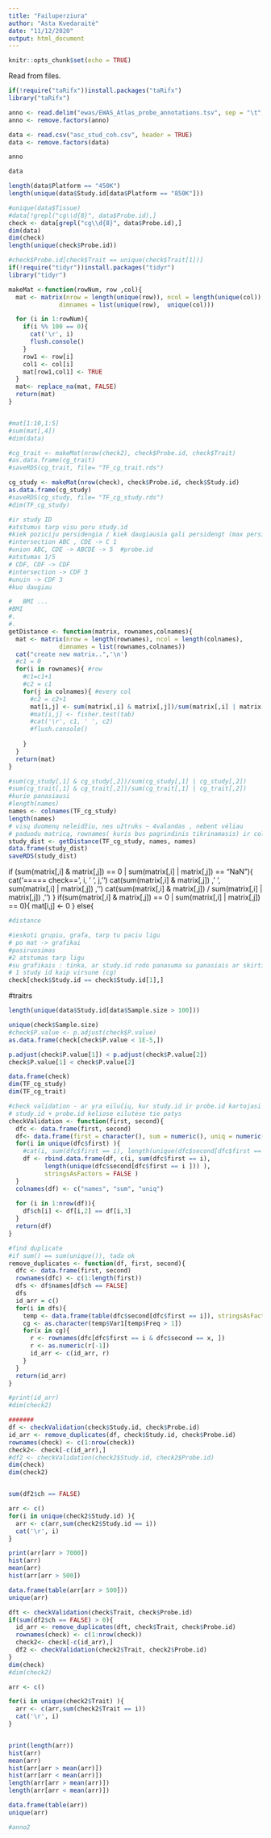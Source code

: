 ```yaml
---
title: "Failuperziura"
author: "Asta Kvedaraitė"
date: "11/12/2020"
output: html_document
---
```


```r
knitr::opts_chunk$set(echo = TRUE)
```

Read from files.
```r
if(!require("taRifx"))install.packages("taRifx")
library("taRifx")

anno <- read.delim("ewas/EWAS_Atlas_probe_annotations.tsv", sep = "\t", header = TRUE)
anno <- remove.factors(anno)

```

```r

data <- read.csv("asc_stud_coh.csv", header = TRUE)
data <- remove.factors(data)
```


```r
anno
```


```r
data
```

```r
length(data$Platform == "450K")
length(unique(data$Study.id[data$Platform == "850K"]))


```

```r
#unique(data$Tissue)
#data[!grepl("cg\\d{8}", data$Probe.id),]
check <- data[grepl("cg\\d{8}", data$Probe.id),]
dim(data)
dim(check)
length(unique(check$Probe.id)) 
```


```r
#check$Probe.id[check$Trait == unique(check$Trait[1])]
if(!require("tidyr"))install.packages("tidyr")
library("tidyr")

makeMat <-function(rowNum, row ,col){
  mat <- matrix(nrow = length(unique(row)), ncol = length(unique(col)),
              dimnames = list(unique(row),  unique(col)))

  for (i in 1:rowNum){
    if(i %% 100 == 0){
      cat('\r', i)
      flush.console()
    }
    row1 <- row[i]
    col1 <- col[i]
    mat[row1,col1] <- TRUE
  }
  mat<- replace_na(mat, FALSE)
  return(mat)
}


#mat[1:10,1:5]
#sum(mat[,4])
#dim(data)

#cg_trait <- makeMat(nrow(check2), check$Probe.id, check$Trait)
#as.data.frame(cg_trait)
#saveRDS(cg_trait, file= "TF_cg_trait.rds")
```


```r


cg_study <- makeMat(nrow(check), check$Probe.id, check$Study.id)
as.data.frame(cg_study)
#saveRDS(cg_study, file= "TF_cg_study.rds")
#dim(TF_cg_study)
```


```r
#ir study ID
#atstumus tarp visu poru study.id
#kiek poziciju persidengia / kiek daugiausia gali persidengt (max persidengusio) 1 5, 1 3 
#intersection ABC , CDE -> C 1
#union ABC, CDE -> ABCDE -> 5  #probe.id
#atstumas 1/5
# CDF, CDF -> CDF
#intersection -> CDF 3
#unuin -> CDF 3
#kuo daugiau 

#   BMI ...
#BMI
#.
#.
getDistance <- function(matrix, rownames,colnames){
  mat <- matrix(nrow = length(rownames), ncol = length(colnames),
              dimnames = list(rownames,colnames))
  cat("create new matrix..",'\n')
  #c1 = 0
  for(i in rownames){ #row
    #c1=c1+1
    #c2 = c1
    for(j in colnames){ #every col
      #c2 = c2+1
      mat[i,j] <- sum(matrix[,i] & matrix[,j])/sum(matrix[,i] | matrix[,j])
      #mat[i,j] <- fisher.test(tab)
      #cat('\r', c1, ' ', c2)
      #flush.console() 
      
    }
  }
  return(mat)
} 

#sum(cg_study[,1] & cg_study[,2])/sum(cg_study[,1] | cg_study[,2])
#sum(cg_trait[,1] & cg_trait[,2])/sum(cg_trait[,1] | cg_trait[,2])
#kurie panasiausi
#length(names)
names <- colnames(TF_cg_study)
length(names)
# visų duomenų neleidžiu, nes užtruks ~ 4valandas , nebent vėliau
# paduodu matricą, rownames( kuris bus pagrindinis tikrinamasis) ir colnames kuris bus kintamasis(tas antras tikrinamasis)
study_dist <- getDistance(TF_cg_study, names, names)
data.frame(study_dist)
saveRDS(study_dist)

```

if (sum(matrix[,i] & matrix[,j]) == 0 | sum(matrix[,i] | matrix[,j]) == "NaN"){
        cat('===== check==', i, ' ', j, '\n')
        cat(sum(matrix[,i] & matrix[,j]) , '  ', sum(matrix[,i] | matrix[,j]) , '\n') 
        cat(sum(matrix[,i] & matrix[,j]) / sum(matrix[,i] | matrix[,j]) , '\n') 
      }
      if(sum(matrix[,i] & matrix[,j]) == 0 | sum(matrix[,i] | matrix[,j]) == 0){
        mat[i,j] <- 0
      }
      else{
      
      
```r
#distance

#ieskoti grupiu, grafa, tarp tu paciu ligu
# po mat -> grafikai
#pasiruosimas
#2 atstumas tarp ligu
#su grafikais : tinka, ar study.id rodo panasuma su panasiais ar skirtingais
# 1 study id kaip virsune (cg)
check[check$Study.id == check$Study.id[1],]
```

#traitrs
```r

length(unique(data$Study.id[data$Sample.size > 100]))

unique(check$Sample.size)
#check$P.value <- p.adjust(check$P.value)
as.data.frame(check[check$P.value < 1E-5,])

p.adjust(check$P.value[1]) < p.adjust(check$P.value[2])
check$P.value[1] < check$P.value[2]
```

```r
data.frame(check)
dim(TF_cg_study)
dim(TF_cg_trait)
``` 

```r

#check validation - ar yra eilučių, kur study.id ir probe.id kartojasi tie patys. 
# study.id + probe.id keliose eilutėse tie patys 
checkValidation <- function(first, second){
  dfc <- data.frame(first, second)
  df<- data.frame(first = character(), sum = numeric(), uniq = numeric(), stringsAsFactors = FALSE)
  for(i in unique(dfc$first) ){
    #cat(i, sum(dfc$first == i), length(unique(dfc$second[dfc$first == i ])) , '\n')
    df <- rbind.data.frame(df, c(i, sum(dfc$first == i), 
          length(unique(dfc$second[dfc$first == i ])) ),
          stringsAsFactors = FALSE )
  }
  colnames(df) <- c("names", "sum", "uniq")
  
  for (i in 1:nrow(df)){
    df$ch[i] <- df[i,2] == df[i,3]
  }
  return(df)
}

#find duplicate
#if sum() == sum(unique()), tada ok
remove_duplicates <- function(df, first, second){
  dfc <- data.frame(first, second)
  rownames(dfc) <- c(1:length(first))
  dfs <- df$names[df$ch == FALSE]
  dfs
  id_arr = c()
  for(i in dfs){
    temp <- data.frame(table(dfc$second[dfc$first == i]), stringsAsFactors = FALSE)
    cg <- as.character(temp$Var1[temp$Freq > 1])
    for(x in cg){
      r <- rownames(dfc[dfc$first == i & dfc$second == x, ])
      r <- as.numeric(r[-1])
      id_arr <- c(id_arr, r)
    }
  }
  return(id_arr)
}

#print(id_arr)
#dim(check2)

#######
df <- checkValidation(check$Study.id, check$Probe.id)
id_arr <- remove_duplicates(df, check$Study.id, check$Probe.id)
rownames(check) <- c(1:nrow(check))
check2<- check[-c(id_arr),]
#df2 <- checkValidation(check2$Study.id, check2$Probe.id)
dim(check)
dim(check2)


sum(df2$ch == FALSE)

arr <- c()
for(i in unique(check2$Study.id) ){
  arr <- c(arr,sum(check2$Study.id == i))
  cat('\r', i)
}

print(arr[arr > 7000])
hist(arr)
mean(arr)
hist(arr[arr > 500])


```

```r
data.frame(table(arr[arr > 500]))
unique(arr)
```

```r

dft <- checkValidation(check$Trait, check$Probe.id)
if(sum(df2$ch == FALSE) > 0){
  id_arr <- remove_duplicates(dft, check$Trait, check$Probe.id)
  rownames(check) <- c(1:nrow(check))
  check2<- check[-c(id_arr),]
  df2 <- checkValidation(check2$Trait, check2$Probe.id)
}
dim(check)
#dim(check2)

arr <- c()

for(i in unique(check2$Trait) ){
  arr <- c(arr,sum(check2$Trait == i))
  cat('\r', i)
}


print(length(arr))
hist(arr)
mean(arr)
hist(arr[arr > mean(arr)])
hist(arr[arr < mean(arr)])
length(arr[arr > mean(arr)])
length(arr[arr < mean(arr)])
```
```r
data.frame(table(arr))
unique(arr)

#anno2
```





